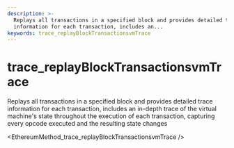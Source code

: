 ```yaml
---
description: >-
  Replays all transactions in a specified block and provides detailed trace
  information for each transaction, includes an...
keywords: trace_replayBlockTransactionsvmTrace
---
```

# trace_replayBlockTransactionsvmTrace

Replays all transactions in a specified block and provides detailed trace information for each transaction, includes an in-depth trace of the virtual machine's state throughout the execution of each transaction, capturing every opcode executed and the resulting state changes


<EthereumMethod_trace_replayBlockTransactionsvmTrace />
